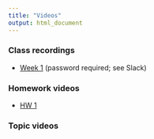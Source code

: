 ```yaml
---
title: "Videos"
output: html_document
---
```


### Class recordings
- [Week 1](https://tennessee.zoom.us/rec/share/g-Y9kRxRoWwJsoIHKyi7mK8XUAMNb9Vu_OAn5_ytFlA-FvMDhH9m6TAy2BOBVGjE.cm_vKbsbkjrTGjZ2) (password required; see Slack)

### Homework videos 

- [HW 1](https://tennessee.zoom.us/rec/play/yJ1NDKe3Ln1b7odc0vI_MI8hNQcY9tX54JFZBx0_Y66VYU1gwe[…]v6qHyX4KBlPnqHssx9y.UsopmL1uFrV-A6R6?startTime=1611332611000)

### Topic videos

